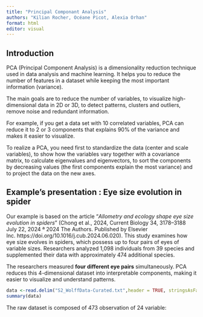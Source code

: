 ```yaml
---
title: "Principal Componant Analysis"
authors: "Kilian Rocher, Océane Picot, Alexia Orhan"
format: html
editor: visual
---
```


## Introduction

PCA (Principal Component Analysis) is a dimensionality reduction technique used in data analysis and machine learning. It helps you to reduce the number of features in a dataset while keeping the most important information (variance).

The main goals are to reduce the number of variables, to visualize high-dimensional data in 2D or 3D, to detect patterns, clusters and outliers, remove noise and redundant information.

For example, if you get a data set with 10 correlated variables, PCA can reduce it to 2 or 3 components that explains 90% of the variance and makes it easier to visualize.

To realize a PCA, you need first to standardize the data (center and scale variables), to show how the variables vary together with a covariance matrix, to calculate eigenvalues and eigenvectors, to sort the components by decreasing values (the first components explain the most variance) and to project the data on the new axes.


## Example's presentation : Eye size evolution in spider 

Our example is based on the article "*Allometry and ecology shape eye size evolution in spiders* " (Chong et al., 2024, Current Biology 34, 3178–3188 July 22, 2024 ª 2024 The Authors. Published by Elsevier Inc. https://doi.org/10.1016/j.cub.2024.06.020). This study examines how eye size evolves in spiders, which possess up to four pairs of eyes of variable sizes. Researchers analyzed 1,098 individuals from 39 species and supplemented their data with approximately 474 additional species.

The researchers measured **four different eye pairs** simultaneously. PCA reduces this 4-dimensional dataset into interpretable components, making it easier to visualize and understand patterns.

```r
data <-read.delim("S2_WolffData-Curated.txt",header = TRUE, stringsAsFactors = TRUE)
summary(data)
```

The raw dataset is composed of 473 observation of 24 variable:

